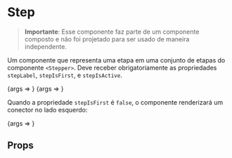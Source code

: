 
<Meta title="Atoms/Step" component={Step} />

# Step

> **Importante**: Esse componente faz parte de um componente composto e não foi projetado para ser usado de maneira independente.

Um componente que representa uma etapa em uma conjunto de etapas do componente `<Stepper>`. Deve receber obrigatoriamente as propriedades `stepLabel`, `stepIsFirst`, e `stepIsActive`.

<Canvas>
    <Story name="Step (Não-ativo)" args={{ stepLabel: "Confirmação de pagamento", stepIsFirst: true, stepIsActive: false }}>
        {args => <Step {...args} />}
    </Story>
</Canvas>

<Canvas>
    <Story name="Step (Ativo)" args={{ stepLabel: "Confirmação de pagamento", stepIsFirst: true, stepIsActive: true }}>
        {args => <Step {...args} />}
    </Story>
</Canvas>

Quando a propriedade `stepIsFirst` é `false`, o componente renderizará um conector no lado esquerdo:

<Canvas>
    <Story name="Step (Com conector)" args={{ stepLabel: "Confirmação de pagamento", stepIsFirst: false, stepIsActive: false }}>
        {args => <Step {...args} />}
    </Story>
</Canvas>

## Props

<ArgsTable of={Step} />



